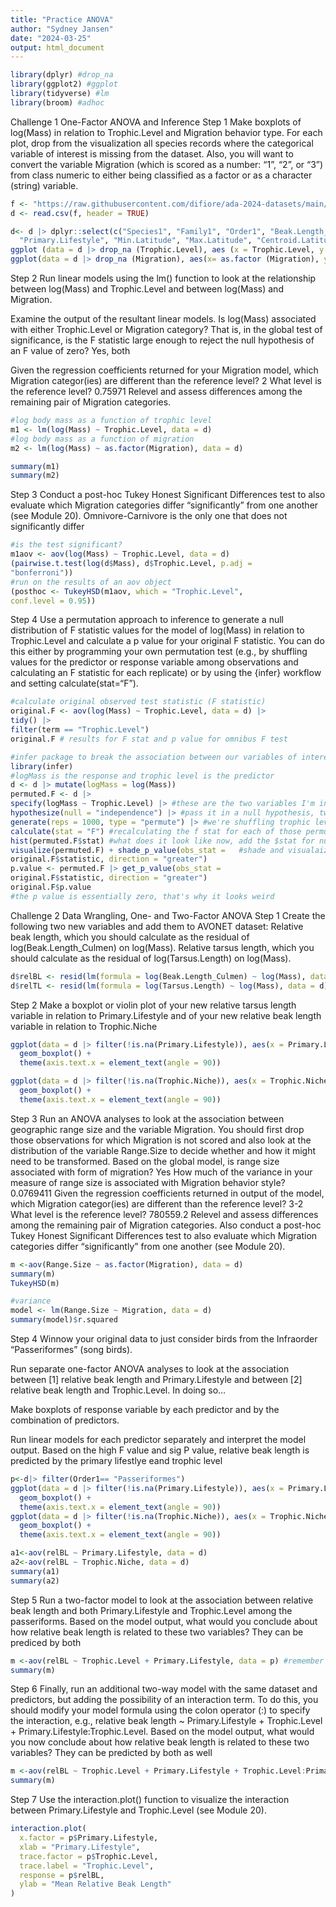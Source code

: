 ```yaml
---
title: "Practice ANOVA"
author: "Sydney Jansen"
date: "2024-03-25"
output: html_document
---
```

```r
library(dplyr) #drop_na
library(ggplot2) #ggplot
library(tidyverse) #lm
library(broom) #adhoc

```
Challenge 1
One-Factor ANOVA and Inference
Step 1
Make boxplots of log(Mass) in relation to Trophic.Level and Migration behavior type. For each plot, drop from the visualization all species records where the categorical variable of interest is missing from the dataset. Also, you will want to convert the variable Migration (which is scored as a number: “1”, “2”, or “3”) from class numeric to either being classified as a factor or as a character (string) variable.
```r
f <- "https://raw.githubusercontent.com/difiore/ada-2024-datasets/main/AVONETdataset1.csv"
d <- read.csv(f, header = TRUE)

d<- d |> dplyr::select(c("Species1", "Family1", "Order1", "Beak.Length_Culmen", "Beak.Width", "Beak.Depth", "Tarsus.Length", "Wing.Length", "Tail.Length", "Mass", "Habitat", "Migration", "Trophic.Level", "Trophic.Niche",
  "Primary.Lifestyle", "Min.Latitude", "Max.Latitude", "Centroid.Latitude", "Range.Size"))
ggplot (data = d |> drop_na (Trophic.Level), aes (x = Trophic.Level, y = log(Mass))) + geom_boxplot()+geom_jitter()
ggplot(data = d |> drop_na (Migration), aes(x= as.factor (Migration), y =log(Mass))) + geom_boxplot() 
```
Step 2
Run linear models using the lm() function to look at the relationship between log(Mass) and Trophic.Level and between log(Mass) and Migration.

Examine the output of the resultant linear models. Is log(Mass) associated with either Trophic.Level or Migration category? That is, in the global test of significance, is the F statistic large enough to reject the null hypothesis of an F value of zero?
Yes, both

Given the regression coefficients returned for your Migration model, which Migration categor(ies) are different than the reference level? 
2
What level is the reference level? 
0.75971 
Relevel and assess differences among the remaining pair of Migration categories.
```r
#log body mass as a function of trophic level
m1 <- lm(log(Mass) ~ Trophic.Level, data = d)
#log body mass as a function of migration
m2 <- lm(log(Mass) ~ as.factor(Migration), data = d)

summary(m1)
summary(m2)
```
Step 3
Conduct a post-hoc Tukey Honest Significant Differences test to also evaluate which Migration categories differ “significantly” from one another (see Module 20).
    Omnivore-Carnivore is the only one that does not significantly differ
```r
#is the test significant?
m1aov <- aov(log(Mass) ~ Trophic.Level, data = d)
(pairwise.t.test(log(d$Mass), d$Trophic.Level, p.adj =
"bonferroni"))
#run on the results of an aov object
(posthoc <- TukeyHSD(m1aov, which = "Trophic.Level",
conf.level = 0.95))
```
Step 4
Use a permutation approach to inference to generate a null distribution of F statistic values for the model of log(Mass) in relation to Trophic.Level and calculate a p value for your original F statistic. You can do this either by programming your own permutation test (e.g., by shuffling values for the predictor or response variable among observations and calculating an F statistic for each replicate) or by using the {infer} workflow and setting calculate(stat="F").
```r
#calculate original observed test statistic (F statistic)
original.F <- aov(log(Mass) ~ Trophic.Level, data = d) |>
tidy() |>
filter(term == "Trophic.Level")
original.F # results for F stat and p value for omnibus F test

#infer package to break the association between our variables of interest, recalculate the test statistic using permuted data and do it bunch of times to get the distribution to compare to the og test statistic
library(infer)
#logMass is the response and trophic level is the predictor
d <- d |> mutate(logMass = log(Mass))
permuted.F <- d |>
specify(logMass ~ Trophic.Level) |> #these are the two variables I'm interested in
hypothesize(null = "independence") |> #pass it in a null hypothesis, two variables are indepenedent of each other
generate(reps = 1000, type = "permute") |> #we're shuffling trophic level randomly each of those permutations
calculate(stat = "F") #recalculating the f stat for each of those permutations
hist(permuted.F$stat) #what does it look like now, add the $stat for numerical value
visualize(permuted.F) + shade_p_value(obs_stat =   #shade and visualaize p-value
original.F$statistic, direction = "greater")
p.value <- permuted.F |> get_p_value(obs_stat =
original.F$statistic, direction = "greater")
original.F$p.value
#the p value is essentially zero, that's why it looks weird
```
Challenge 2
Data Wrangling, One- and Two-Factor ANOVA
Step 1
Create the following two new variables and add them to AVONET dataset:
Relative beak length, which you should calculate as the residual of log(Beak.Length_Culmen) on log(Mass).
Relative tarsus length, which you should calculate as the residual of log(Tarsus.Length) on log(Mass).
```r
d$relBL <- resid(lm(formula = log(Beak.Length_Culmen) ~ log(Mass), data = d))
d$relTL <- resid(lm(formula = log(Tarsus.Length) ~ log(Mass), data = d))

```
Step 2
Make a boxplot or violin plot of your new relative tarsus length variable in relation to Primary.Lifestyle and of your new relative beak length variable in relation to Trophic.Niche
```r
ggplot(data = d |> filter(!is.na(Primary.Lifestyle)), aes(x = Primary.Lifestyle, y = relTL)) + 
  geom_boxplot() +
  theme(axis.text.x = element_text(angle = 90))

ggplot(data = d |> filter(!is.na(Trophic.Niche)), aes(x = Trophic.Niche, y = relBL)) + 
  geom_boxplot() +
  theme(axis.text.x = element_text(angle = 90))


```
Step 3
Run an ANOVA analyses to look at the association between geographic range size and the variable Migration. You should first drop those observations for which Migration is not scored and also look at the distribution of the variable Range.Size to decide whether and how it might need to be transformed. Based on the global model, 
is range size associated with form of migration?
Yes
How much of the variance in your measure of range size is associated with Migration behavior style?
0.0769411
Given the regression coefficients returned in output of the model, which Migration categor(ies) are different than the reference level? 
3-2
What level is the reference level? 
780559.2
Relevel and assess differences among the remaining pair of Migration categories. Also conduct a post-hoc Tukey Honest Significant Differences test to also evaluate which Migration categories differ “significantly” from one another (see Module 20).
```r
m <-aov(Range.Size ~ as.factor(Migration), data = d)
summary(m)
TukeyHSD(m)

#variance 
model <- lm(Range.Size ~ Migration, data = d)
summary(model)$r.squared


```
Step 4
Winnow your original data to just consider birds from the Infraorder “Passeriformes” (song birds).

Run separate one-factor ANOVA analyses to look at the association between [1] relative beak length and Primary.Lifestyle and between [2] relative beak length and Trophic.Level. In doing so…

Make boxplots of response variable by each predictor and by the combination of predictors.

Run linear models for each predictor separately and interpret the model output.
Based on the high F value and sig P value, relative beak length is predicted by the primary lifestlye eand trophic level
```r
p<-d|> filter(Order1== "Passeriformes")
ggplot(data = d |> filter(!is.na(Primary.Lifestyle)), aes(x = Primary.Lifestyle, y = relBL)) + 
  geom_boxplot() +
  theme(axis.text.x = element_text(angle = 90))
ggplot(data = d |> filter(!is.na(Trophic.Niche)), aes(x = Trophic.Niche, y = relBL)) + 
  geom_boxplot() +
  theme(axis.text.x = element_text(angle = 90))

a1<-aov(relBL ~ Primary.Lifestyle, data = d)
a2<-aov(relBL ~ Trophic.Niche, data = d)
summary(a1)
summary(a2)


```
Step 5
Run a two-factor model to look at the association between relative beak length and both Primary.Lifestyle and Trophic.Level among the passeriforms. Based on the model output, what would you conclude about how relative beak length is related to these two variables?
They can be prediced by both
```r
m <-aov(relBL ~ Trophic.Level + Primary.Lifestyle, data = p) #remember p as limited dataset
summary(m)
```
Step 6
Finally, run an additional two-way model with the same dataset and predictors, but adding the possibility of an interaction term. To do this, you should modify your model formula using the colon operator (:) to specify the interaction, e.g., relative beak length ~ Primary.Lifestyle + Trophic.Level + Primary.Lifestyle:Trophic.Level. Based on the model output, what would you now conclude about how relative beak length is related to these two variables?
They can be predicted by both as well
```r
m <-aov(relBL ~ Trophic.Level + Primary.Lifestyle + Trophic.Level:Primary.Lifestyle, data = p) #colon is operator for interaction
summary(m)
```
Step 7
Use the interaction.plot() function to visualize the interaction between Primary.Lifestyle and Trophic.Level (see Module 20).
```r
interaction.plot(
  x.factor = p$Primary.Lifestyle,
  xlab = "Primary.Lifestyle",
  trace.factor = p$Trophic.Level,
  trace.label = "Trophic.Level",
  response = p$relBL,
  ylab = "Mean Relative Beak Length"
)


```
